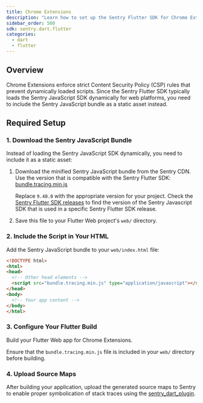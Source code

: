 ```yaml
---
title: Chrome Extensions
description: "Learn how to set up the Sentry Flutter SDK for Chrome Extensions with Flutter Web."
sidebar_order: 500
sdk: sentry.dart.flutter
categories:
  - dart
  - flutter
---
```


## Overview

Chrome Extensions enforce strict Content Security Policy (CSP) rules that prevent dynamically loaded scripts. Since the Sentry Flutter SDK typically loads the Sentry JavaScript SDK dynamically for web platforms, you need to include the Sentry JavaScript bundle as a static asset instead.

## Required Setup

### 1. Download the Sentry JavaScript Bundle

Instead of loading the Sentry JavaScript SDK dynamically, you need to include it as a static asset:

1. Download the minified Sentry JavaScript bundle from the Sentry CDN. Use the version that is compatible with the Sentry Flutter SDK:
  [bundle.tracing.min.js](https://browser.sentry-cdn.com/9.40.0/bundle.tracing.min.js)
   
   <Alert level="info">
   
   Replace `9.40.0` with the appropriate version for your project. Check the [Sentry Flutter SDK releases](https://github.com/getsentry/sentry-dart/releases) to find the version of the Sentry Javascript SDK that is used in a specific Sentry Flutter SDK release.
   
   </Alert>

2. Save this file to your Flutter Web project's `web/` directory.

### 2. Include the Script in Your HTML

Add the Sentry JavaScript bundle to your `web/index.html` file:

```html {filename:web/index.html}
<!DOCTYPE html>
<html>
<head>
  <!-- Other head elements -->
  <script src="bundle.tracing.min.js" type="application/javascript"></script>
</head>
<body>
  <!-- Your app content -->
</body>
</html>
```

### 3. Configure Your Flutter Build

Build your Flutter Web app for Chrome Extensions.

Ensure that the `bundle.tracing.min.js` file is included in your `web/` directory before building.

### 4. Upload Source Maps

After building your application, upload the generated source maps to Sentry to enable proper symbolication of stack traces using the [sentry_dart_plugin](/platforms/dart/guides/flutter/debug-symbols/dart-plugin/).
